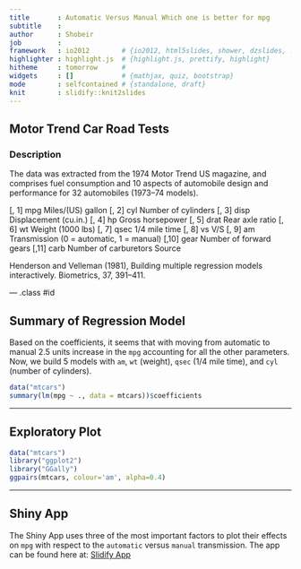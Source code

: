 ```yaml
---
title       : Automatic Versus Manual Which one is better for mpg
subtitle    : 
author      : Shobeir
job         : 
framework   : io2012        # {io2012, html5slides, shower, dzslides, ...}
highlighter : highlight.js  # {highlight.js, prettify, highlight}
hitheme     : tomorrow      # 
widgets     : []            # {mathjax, quiz, bootstrap}
mode        : selfcontained # {standalone, draft}
knit        : slidify::knit2slides
---
```


## Motor Trend Car Road Tests

### Description

The data was extracted from the 1974 Motor Trend US magazine, and comprises fuel consumption and 10 aspects of automobile design and performance for 32 automobiles (1973–74 models).


[, 1]	 mpg	 Miles/(US) gallon
[, 2]	 cyl	 Number of cylinders
[, 3]	 disp	 Displacement (cu.in.)
[, 4]	 hp	 Gross horsepower
[, 5]	 drat	 Rear axle ratio
[, 6]	 wt	 Weight (1000 lbs)
[, 7]	 qsec	 1/4 mile time
[, 8]	 vs	 V/S
[, 9]	 am	 Transmission (0 = automatic, 1 = manual)
[,10]	 gear	 Number of forward gears
[,11]	 carb	 Number of carburetors
Source

Henderson and Velleman (1981), Building multiple regression models interactively. Biometrics, 37, 391–411.

--- .class #id 

## Summary of Regression Model

Based on the coefficients, it seems that with moving from automatic to manual 2.5 units increase in the `mpg` accounting for all the other parameters. Now, we build 5 models with `am`, `wt` (weight), `qsec` (1/4 mile time), and `cyl` (number of cylinders).

```r
data("mtcars")
summary(lm(mpg ~ ., data = mtcars))$coefficients
```

---

## Exploratory Plot

```r
data("mtcars")
library("ggplot2")
library("GGally")
ggpairs(mtcars, colour='am', alpha=0.4)
```


---
## Shiny App

The Shiny App uses three of the most important factors to plot their effects on `mpg` with respect to the `automatic` versus `manual` transmission.
The app can be found here at:
[Slidify App](https://shobeir.shinyapps.io/data_product/)





